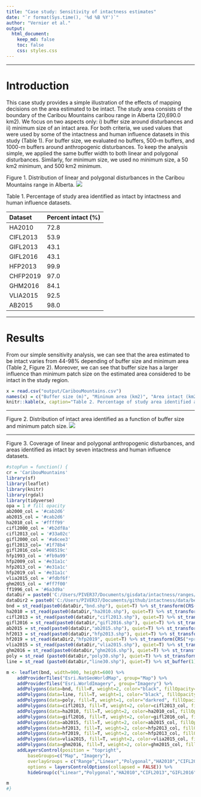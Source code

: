 ```yaml
---
title: "Case study: Sensitivity of intactness estimates"
date: "`r format(Sys.time(), '%d %B %Y')`"
author: "Vernier et al."
output:
  html_document:
    keep_md: false
    toc: false
    css: styles.css
---
```


---

# Introduction

This case study provides a simple illustration of the effects of mapping decisions on the area estimated to be intact. The study area consists of the boundary of the Caribou Mountains caribou range in Alberta (20,690.0 km2). We focus on two aspects only: i) buffer size around disturbances and ii) minimum size of an intact area. For both criteria, we used values that were used by some of the intactness and human influence datasets in this study (Table 1). For buffer size, we evaluated no buffers, 500-m buffers, and 1000-m buffers around anthropogenic disturbances. To keep the analysis simple, we applied the same buffer width to both linear and polygonal disturbances. Similarly, for minimum size, we used no minimum size, a 50 km2 minimum, and 500 km2 minimum.

Figure 1. Distribution of linear and polygonal disturbances in the Caribou Mountains range in Alberta.
<img src="output/cm_study_region.png">

Table 1. Percentage of study area identified as intact by intactness and human influence datasets.

|Dataset | Percent intact (%) |
| :------ | :-------- |
|HA2010 | 72.8 |
|CIFL2013 | 53.9 |
|GIFL2013 | 43.1 |
|GIFL2016 | 43.1 |
|HFP2013 | 99.9 |
|CHFP2019 | 97.0 |
|GHM2016 | 84.1 |
|VLIA2015 | 92.5 |
|AB2015 | 98.0 |

---


# Results

From our simple sensitivity analysis, we can see that the area estimated to be intact varies from 44-98% depending of buffer size and minimum area (Table 2, Figure 2). Moreover, we can see that buffer size has a larger influence than minimum patch size on the estimated area considered to be intact in the study region.

```r

x = read.csv("output/CaribouMountains.csv")
names(x) = c("Buffer size (m)", "Mininum area (km2)", "Area intact (km2)", "Percent intact (%)")
knitr::kable(x, caption="Table 2. Percentage of study area identified as being intact as a function of buffer size and minimum patch size.")
```

---

Figure 2. Distribution of intact area identified as a function of buffer size and minimum patch size.
<img src="output/CaribouMountains.png">

---

Figure 3. Coverage of linear and polygonal anthropogenic disturbances, and areas identified as intact by seven intactness and human influence datasets.

```r
#stopFun = function() {
cr = 'CaribouMountains'
library(sf)
library(leaflet)
library(knitr)
library(rgdal)
library(tidyverse)
opa = 1 # fill opacity
ab2000_col = '#cab2d6'
ab2015_col = '#cab2d6'
ha2010_col = '#ffff99'
cifl2000_col = '#b2df8a'
cifl2013_col = '#33a02c'
gifl2000_col = '#a6cee3'
gifl2013_col= '#1f78b4'
gifl2016_col= '#08519c'
hfp1993_col = '#fb9a99'
hfp2009_col = '#e31a1c'
hfp2013_col = '#e31a1c'
hfp2019_col = '#e31a1c'
vlia2015_col = '#fdbf6f'
ghm2015_col = '#ff7f00'
ff1996_col = '#6a3d9a'
dataDir = paste0('C:/Users/PIVER37/Documents/gisdata/intactness/ranges/',cr,'/')
dataDir2 = paste0('C:/Users/PIVER37/Documents/github/intactness/data/bead/',cr,'.gpkg')
bnd = st_read(paste0(dataDir,"bnd.shp"), quiet=T) %>% st_transform(CRS("+proj=longlat +datum=WGS84"))
ha2010 = st_read(paste0(dataDir,"ha2010.shp"), quiet=T) %>% st_transform(CRS("+proj=longlat +datum=WGS84"))
cifl2013 = st_read(paste0(dataDir,"cifl2013.shp"), quiet=T) %>% st_transform(CRS("+proj=longlat +datum=WGS84"))
gifl2016 = st_read(paste0(dataDir,"gifl2016.shp"), quiet=T) %>% st_transform(CRS("+proj=longlat +datum=WGS84"))
ab2015 = st_read(paste0(dataDir,"ab2015.shp"), quiet=T) %>% st_transform(CRS("+proj=longlat +datum=WGS84"))
hf2013 = st_read(paste0(dataDir,"hfp2013.shp"), quiet=T) %>% st_transform(CRS("+proj=longlat +datum=WGS84"))
hf2019 = st_read(dataDir2,"hfp2019", quiet=T) %>% st_transform(CRS("+proj=longlat +datum=WGS84"))
vlia2015 = st_read(paste0(dataDir,"vlia2015.shp"), quiet=T) %>% st_transform(CRS("+proj=longlat +datum=WGS84"))
ghm2016 = st_read(paste0(dataDir,"ghm2016.shp"), quiet=T) %>% st_transform(CRS("+proj=longlat +datum=WGS84"))
poly = st_read (paste0(dataDir,"poly30.shp"), quiet=T) %>% st_transform(CRS("+proj=longlat +datum=WGS84"))
line = st_read (paste0(dataDir,"line30.shp"), quiet=T) %>% st_buffer(1) %>% st_transform(CRS("+proj=longlat +datum=WGS84"))

m <- leaflet(bnd, width=900, height=600) %>%
    addProviderTiles("Esri.NatGeoWorldMap", group="Map") %>%
    addProviderTiles("Esri.WorldImagery", group="Imagery") %>%
    addPolygons(data=bnd, fill=F, weight=2, color="black", fillOpacity=1, group="Range") %>%
    addPolygons(data=line, fill=T, weight=1, color="black", fillOpacity=1, group="Linear") %>%
    addPolygons(data=poly, fill=T, weight=1, color="darkred", fillOpacity=1, group="Polygonal") %>%
    addPolygons(data=cifl2013, fill=T, weight=2, color=cifl2013_col, fillOpacity=opa, group="CIFL2013") %>%
    addPolygons(data=ha2010, fill=T, weight=2, color=ha2010_col, fillOpacity=opa, group="HA2010") %>%
    addPolygons(data=gifl2016, fill=T, weight=2, color=gifl2016_col, fillOpacity=opa, group="GIFL2016") %>%
    addPolygons(data=ab2015, fill=T, weight=2, color=ab2015_col, fillOpacity=opa, group="AB2015") %>%
    addPolygons(data=hf2013, fill=T, weight=2, color=hfp2013_col, fillOpacity=opa, group="HFP2013") %>%
    addPolygons(data=hf2019, fill=T, weight=2, color=hfp2013_col, fillOpacity=opa, group="CHFP2019") %>%
    addPolygons(data=vlia2015, fill=T, weight=2, color=vlia2015_col, fillOpacity=opa, group="VLIA2015") %>%
    addPolygons(data=ghm2016, fill=T, weight=2, color=ghm2015_col, fillOpacity=opa, group="GHM2016") %>%
    addLayersControl(position = "topright",
        baseGroups=c("Map", "Imagery"),
        overlayGroups = c("Range","Linear","Polygonal","HA2010","CIFL2013","GIFL2016","AB2015","HFP2013","CHFP2019","VLIA2015","GHM2016"),
        options = layersControlOptions(collapsed = FALSE)) %>%
        hideGroup(c("Linear","Polygonal","HA2010","CIFL2013","GIFL2016","AB2015","HFP2013","CHFP2019","VLIA2015","GHM2016"))

m
#}
```
